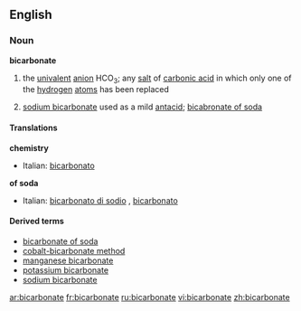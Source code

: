 ==English==
===Noun===
{{wikipedia}}
'''bicarbonate'''
#{{chemistry}} the [[univalent]] [[anion]] HCO<sub>3</sub>; any [[salt]] of [[carbonic acid]] in which only one of the [[hydrogen]] [[atom]]s has been replaced
# [[sodium bicarbonate]] used as a mild [[antacid]]; [[bicabronate of soda]]
====Translations====
'''chemistry'''
{{top}}
*Italian: [[bicarbonato]] {{m}}
{{mid}}
{{bottom}}
'''of soda'''
{{top}}
*Italian: [[bicarbonato di sodio]] {{m}}, [[bicarbonato]] {{m}}
{{mid}}
{{bottom}}

====Derived terms====
*[[bicarbonate of soda]]
*[[cobalt-bicarbonate method]]
*[[manganese bicarbonate]]
*[[potassium bicarbonate]]
*[[sodium bicarbonate]]

[[ar:bicarbonate]]
[[fr:bicarbonate]]
[[ru:bicarbonate]]
[[vi:bicarbonate]]
[[zh:bicarbonate]]
